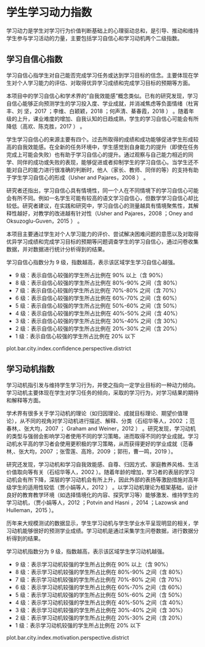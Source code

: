 <!-- chapter motivation  -->

# 学生学习动力指数

学习动力是学生对学习行为价值判断基础上的心理驱动总和，是引导、推动和维持学生参与学习活动的力量，主要包括学习自信心和学习动机两个二级指数。

## 学习自信心指数

学习自信心指学生对自己能否完成学习任务或达到学习目标的信念。主要体现在学生对个人学习能力的评估、对取得优异学习成绩和完成学习目标的预期等方面。

本项目中的学习自信心和学术界的“自我效能感”概念类似。已有的研究发现，学习自信心能够正向预测学生的学习投入度、学业成就，并消减焦虑等负面情绪（杜宵丰、刘 坚，2017 \cite{cite_050} ；李维、白颖颖，2018 \cite{cite_051}；何声清、綦春霞，2018 \cite{cite_052}）   。随着年级的上升，课业难度的增加、自我认知的日趋成熟，学生的学习自信心可能会有所降低（高欢、陈克胜，2017 \cite{cite_053}） 。

学生学习自信心的来源主要有四个。过去所取得的成绩和成功能够促进学生形成较高的自我效能感。在全新的任务环境中，学生感觉到自身能力的提升（即使在任务完成上可能会失败）也有助于学习自信心的提升。通过观察与自己能力相近的同学、同伴的成功或失败的表现，能够促进或者抑制学生的学习自信心。当学生还不能对自己的能力进行很准确的判断时，他人（家长、教师、同伴的等）的支持有助于学生学习自信心的形成（Usher and Pajares，2008 \cite{cite_054} ） 。

研究者还指出，学习自信心具有情境性，同一个人在不同情境下的学习自信心可能会有所不同。例如一名学生可能有较高的语文学习自信心，但数学学习自信心却比较低。研究者建议，在实践和研究中，学习自信心的测量越具有情境聚焦性，其解释性越好，对教学的改进越有针对性（Usher and Pajares，2008 \cite{cite_054}；Oney and Oksuzoglu-Guven，2015 \cite{cite_055}）  。

本项目主要通过学生对个人学习能力的评价、尝试解决困难问题的意愿以及对取得优异学习成绩和完成学习目标的预期等问题调查学生的学习自信心，通过问卷收集数据，并对数据进行统计分析得到的结果。

学习自信心指数分为 9 级，指数越高，表示该区域学生学习自信心越强。

\mylist
- 9 级：表示自信心较强\footnote{我们将得分超过维度总分 60\% 界定学生学习自信心较强。}的学生所占比例在 90% 以上（含 90%）
- 8 级：表示自信心较强的学生所占比例在 80%-90% 之间（含 80%）
- 7 级：表示自信心较强的学生所占比例在 70%-80% 之间（含 70%）
- 6 级：表示自信心较强的学生所占比例在 60%-70% 之间（含 60%）
- 5 级：表示自信心较强的学生所占比例在 50%-60% 之间（含 50%）
- 4 级：表示自信心较强的学生所占比例在 40%-50% 之间（含 40%）
- 3 级：表示自信心较强的学生所占比例在 30%-40% 之间（含 30%）
- 2 级：表示自信心较强的学生所占比例在 20%-30% 之间（含 20%）
- 1 级：表示自信心较强的学生所占比例在 20% 以下
\mytext

plot.bar.city.index.confidence.perspective.district

## 学习动机指数

学习动机指引发与维持学生学习行为，并使之指向一定学业目标的一种动力倾向。学习动机主要体现在学生对学习任务的倾向，采取的学习行为，对学习结果的期待和解释等方面。
        
学术界有很多关于学习动机的理论（如归因理论、成就目标理论、期望价值理论），从不同的视角对学习动机进行描述、解释、分类（石绍华等人，2002 \cite{cite_056}；范春林,、张大均，2007 \cite{cite_057}； Graham and Weiner，2012 \cite{cite_058}）   。研究发现，学习动机的类型与强弱会影响学习者使用不同的学习策略，进而取得不同的学业成就。学习动机水平高的学习者会使用更积极的学习策略，从而获得更好的学业成就（范春林,、张大均，2007 \cite{cite_057}；张雪莲、高玲，2009 \cite{cite_059}；郭衎，曹一鸣，2019 \cite{cite_060} ）。
        
研究还发现，学习动机和学习自我效能感、自尊、归因方式、家庭教养风格、生活价值取向等有关（石绍华等人，2002 \cite{cite_056}）。随着年龄的增加，学习者的表层的学习动机会有所下降，深层的学习动机会有所上升，因此外部的表扬等激励措施对高年级学生的适用性较低（贾小娟等人，2012 \cite{cite_061}） 。以学习动机理论为框架基础，设计良好的教育教学环境（如选择情境化的内容、探究学习等）能够激发、维持学生的学习动机，（贾小娟等人，2012 \cite{cite_061}；Potvin and Hasni ，2014 \cite{cite_062}；Lazowsk and Hulleman，2015 \cite{cite_063}）。

历年来大规模测试的数据显示，学生学习动机与学生学业水平呈现明显的相关，学习动机能够很好的预测学业成绩。学习动机是通过采集学生问卷数据，进行数据分析得到的结果。

学习动机指数分为 9 级，指数越高，表示该区域学生学习动机越强。

\mylist
- 9 级：表示学习动机较强\footnote{我们将得分超过本维度总分 60\% 界定为学生学习动机较强。}的学生所占比例在 90% 以上（含 90%）
- 8 级：表示学习动机较强的学生所占比例在 80%-90% 之间（含 80%）
- 7 级：表示学习动机较强的学生所占比例在 70%-80% 之间（含 70%）
- 6 级：表示学习动机较强的学生所占比例在 60%-70% 之间（含 60%）
- 5 级：表示学习动机较强的学生所占比例在 50%-60% 之间（含 50%）
- 4 级：表示学习动机较强的学生所占比例在 40%-50% 之间（含 40%）
- 3 级：表示学习动机较强的学生所占比例在 30%-40% 之间（含 30%）
- 2 级：表示学习动机较强的学生所占比例在 20%-30% 之间（含 20%）
- 1 级：表示学习动机较强的学生所占比例在 20% 以下
\mytext

plot.bar.city.index.motivation.perspective.district


<!-- end of chapter motivation  -->
